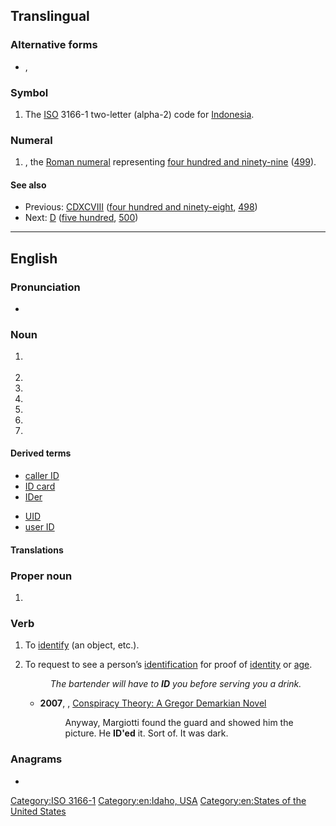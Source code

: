 {{also|Appendix:Variations of "id"}}
{{character info/new|🆔}}
==Translingual==

===Alternative forms===
* {{sense|roman numeral}} {{l|mul|CDXCIX}}, {{l|mul|cdxcix}}

===Symbol===
{{head|mul|symbol}}

# The [[ISO]] 3166-1 two-letter (alpha-2) code for [[Indonesia]].

===Numeral===
{{head|mul|misspelling}}

# {{misspelling of|CDXCIX|lang=mul}}, the [[Roman numeral]] representing [[four hundred and ninety-nine]] ([[499]]).

====See also====
* Previous: [[CDXCVIII]] ([[four hundred and ninety-eight]], [[498]])
* Next: [[D]] ([[five hundred]], [[500]])

[[Category:ISO 3166-1]]

----

==English==

===Pronunciation===
* {{IPA|/aɪˈdiː/|lang=en}}

===Noun===
{{en-noun|~}}

# {{initialism of|[[identification]] or [[identity]] [[documentation]]|lang=en}}
#: {{usex|en|Show me your '''ID'''.}}
# {{abbreviation of|[[identifier]]|lang=en}}
# {{abbreviation of|intelligent design|lang=en}}
# {{abbreviation of|inside diameter|lang=en}}
# {{abbreviation of|inner diameter|lang=en}}
# {{abbreviation of|internal diameter|lang=en}}
# {{abbreviation of|industry discount|lang=en}}

====Derived terms====
{{der-top}}
* [[caller ID]]
* [[ID card]]
* [[IDer]]
{{der-mid}}
* [[UID]]
* [[user ID]]
{{der-bottom}}

====Translations====
{{trans-see|identification or identity documentation|ID card}}

===Proper noun===
{{en-proper noun}}

# {{abbreviation of|Idaho|lang=en}}

===Verb===
{{en-verb|IDs|IDing|IDed|pres_3sg2=ID's|pres_ptc2=ID'ing|past2=ID'ed|past3=ID'd}}

# {{lb|en|transitive}} To [[identify]] (an object, etc.).
# {{lb|en|transitive}} To request to see a person’s [[identification]] for proof of [[identity]] or [[age]].
#: ''The bartender will have to '''ID''' you before serving you a drink.''
#* '''2007''', {{w|Jane Haddam}}, [https://books.google.com/books?id=zWvJLaK7teMC&pg=PA348&dq=%22he+ID%27ed%22&hl=en&sa=X&ved=0ahUKEwjl6sWGz5fMAhVPymMKHYI9Af84ChDoAQhEMAc#v=onepage&q=%22he%20ID'ed%22&f=false Conspiracy Theory: A Gregor Demarkian Novel]
#*: Anyway, Margiotti found the guard and showed him the picture. He '''ID'ed''' it. Sort of. It was dark.

===Anagrams===
* {{anagrams|en|DI|Di|d'I|dI|di|di-}}

[[Category:en:Idaho, USA]]
[[Category:en:States of the United States]]